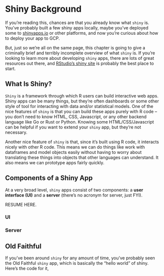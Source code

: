 # Shiny Background

If you're reading this, chances are that you already know what `shiny` is. You've probably built a few shiny apps locally, maybe you've deployed some to [shinyapps.io](https://www.shinyapps.io/) or other platforms, and now you're curious about how to deploy your app to GCP.

But, just so we're all on the same page, this chapter is going to give a criminally brief and terribly incomplete overview of what `shiny` is. If you're looking to learn more about developing `shiny` apps, there are lots of great resources out there, and [RStudio's shiny site](https://shiny.rstudio.com/) is probably the best place to start.

## What Is Shiny?

`Shiny` is a framework through which R users can build interactive web apps. Shiny apps can be many things, but they're often dashboards or some other style of tool for interacting with data and/or statistical models. One of the nice features of `shiny` is that you can build these apps purely with R code -- you don't need to know HTML, CSS, Javascript, or any other backend language like Go or Rust or Python. Knowing some HTML/CSS/Javascript can be helpful if you want to extend your `shiny` app, but they're not necessary.

Another nice feature of `shiny` is that, since it's built using R code, it interacts nicely with other R code. This means we can do things like work with dataframes and model objects easily without having to worry about translating these things into objects that other languages can understand. It also means we can prototype apps fairly quickly.

## Components of a Shiny App

At a very broad level, `shiny` apps consist of two components: a **user interface (UI)** and a **server** (there's no acronym for server, just FYI).

RESUME HERE.

### UI

### Server

## Old Faithful

If you've been around `shiny` for any amount of time, you've probably seen the Old Faithful `shiny` app, which is basically the "hello world" of shiny. Here's the code for it, 
